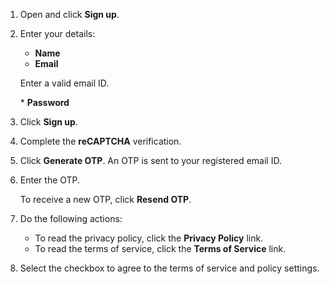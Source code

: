 
1. Open <PartialExample mentored /> and click <b>Sign up</b>.

2. Enter your details:

    * <b>Name</b>
    * <b>Email</b>
    <p>
        <Admonition type="note">
        <p>Enter a valid email ID.</p>
        </Admonition>
    </p>
    * <b>Password</b>

3. Click <b>Sign up</b>.

4. Complete the <b>reCAPTCHA</b> verification.

5. Click <b>Generate OTP</b>. An OTP is sent to your registered email ID.

6. Enter the OTP.

    <Admonition type="tip">   
    <p>To receive a new OTP, click <b>Resend OTP</b>.</p>
    </Admonition>

7. Do the following actions:
    
    * To read the privacy policy, click the <b>Privacy Policy</b> link.
    * To read the terms of service, click the <b>Terms of Service</b> link.

8. Select the checkbox to agree to the terms of service and policy settings.